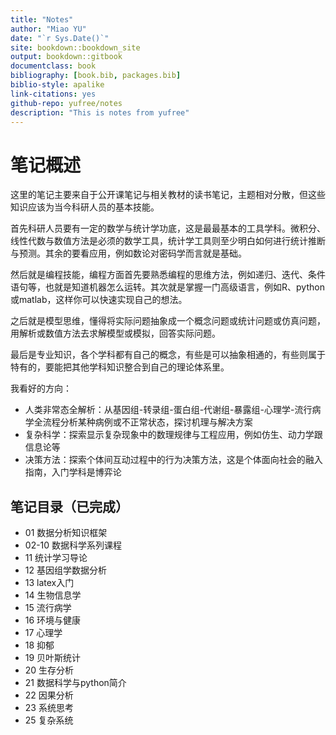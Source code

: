 ```yaml
--- 
title: "Notes"
author: "Miao YU"
date: "`r Sys.Date()`"
site: bookdown::bookdown_site
output: bookdown::gitbook
documentclass: book
bibliography: [book.bib, packages.bib]
biblio-style: apalike
link-citations: yes
github-repo: yufree/notes
description: "This is notes from yufree"
---
```


# 笔记概述 {-}

这里的笔记主要来自于公开课笔记与相关教材的读书笔记，主题相对分散，但这些知识应该为当今科研人员的基本技能。

首先科研人员要有一定的数学与统计学功底，这是最最基本的工具学科。微积分、线性代数与数值方法是必须的数学工具，统计学工具则至少明白如何进行统计推断与预测。其余的要看应用，例如数论对密码学而言就是基础。

然后就是编程技能，编程方面首先要熟悉编程的思维方法，例如递归、迭代、条件语句等，也就是知道机器怎么运转。其次就是掌握一门高级语言，例如R、python或matlab，这样你可以快速实现自己的想法。

之后就是模型思维，懂得将实际问题抽象成一个概念问题或统计问题或仿真问题，用解析或数值方法去求解模型或模拟，回答实际问题。

最后是专业知识，各个学科都有自己的概念，有些是可以抽象相通的，有些则属于特有的，要能把其他学科知识整合到自己的理论体系里。

我看好的方向：

- 人类非常态全解析：从基因组-转录组-蛋白组-代谢组-暴露组-心理学-流行病学全流程分析某种病例或不正常状态，探讨机理与解决方案
- 复杂科学：探索显示复杂现象中的数理规律与工程应用，例如仿生、动力学跟信息论等
- 决策方法：探索个体间互动过程中的行为决策方法，这是个体面向社会的融入指南，入门学科是博弈论

## 笔记目录（已完成）{-}

- 01 数据分析知识框架
- 02-10 数据科学系列课程
- 11 统计学习导论
- 12 基因组学数据分析
- 13 latex入门
- 14 生物信息学
- 15 流行病学
- 16 环境与健康
- 17 心理学
- 18 抑郁
- 19 贝叶斯统计
- 20 生存分析
- 21 数据科学与python简介
- 22 因果分析
- 23 系统思考
- 25 复杂系统

<script>
  (function(i,s,o,g,r,a,m){i['GoogleAnalyticsObject']=r;i[r]=i[r]||function(){
  (i[r].q=i[r].q||[]).push(arguments)},i[r].l=1*new Date();a=s.createElement(o),
  m=s.getElementsByTagName(o)[0];a.async=1;a.src=g;m.parentNode.insertBefore(a,m)
  })(window,document,'script','https://www.google-analytics.com/analytics.js','ga');

  ga('create', 'UA-43118729-1', 'auto');
  ga('send', 'pageview');

</script>